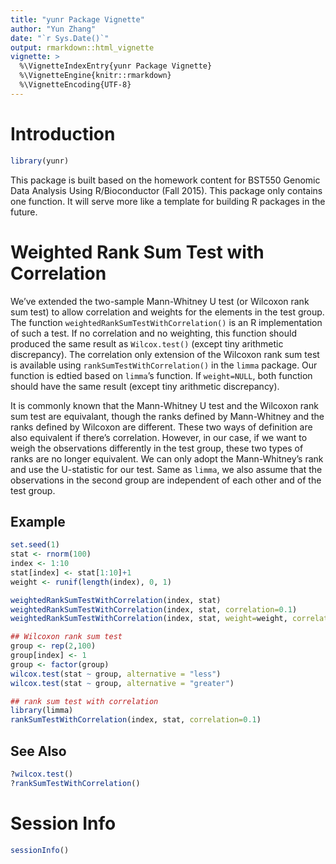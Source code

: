 ```yaml
---
title: "yunr Package Vignette"
author: "Yun Zhang"
date: "`r Sys.Date()`"
output: rmarkdown::html_vignette
vignette: >
  %\VignetteIndexEntry{yunr Package Vignette}
  %\VignetteEngine{knitr::rmarkdown}
  %\VignetteEncoding{UTF-8}
---
```


# Introduction

```r
library(yunr)
```

This package is built based on the homework content for BST550 Genomic Data Analysis Using R/Bioconductor (Fall 2015). This package only contains one function. It will serve more like a template for building R packages in the future.

# Weighted Rank Sum Test with Correlation

We've extended the two-sample Mann-Whitney U test (or Wilcoxon rank sum test) to allow correlation and weights for the elements in the test group. The function `weightedRankSumTestWithCorrelation()` is an R implementation of such a test. If no correlation and no weighting, this function should produced the same result as `Wilcox.test()` (except tiny arithmetic discrepancy). The correlation only extension of the Wilcoxon rank sum test is available using `rankSumTestWithCorrelation()` in the `limma` package. Our function is edtied based on `limma`'s function. If `weight=NULL`, both function should have the same result (except tiny arithmetic discrepancy). 

It is commonly known that the Mann-Whitney U test and the Wilcoxon rank sum test are equivalant, though the ranks defined by Mann-Whitney and the ranks defined by Wilcoxon are different. These two ways of definition are also equivalent if there's correlation. However, in our case, if we want to weigh the observations differently in the test group, these two types of ranks are no longer equivalent. We can only adopt the Mann-Whitney's rank and use the U-statistic for our test. Same as `limma`, we also assume that the observations in the second group are independent of each other and of the test group.

## Example

```r
set.seed(1)
stat <- rnorm(100)
index <- 1:10
stat[index] <- stat[1:10]+1
weight <- runif(length(index), 0, 1)

weightedRankSumTestWithCorrelation(index, stat)
weightedRankSumTestWithCorrelation(index, stat, correlation=0.1)
weightedRankSumTestWithCorrelation(index, stat, weight=weight, correlation=0.1)

## Wilcoxon rank sum test
group <- rep(2,100)
group[index] <- 1
group <- factor(group)
wilcox.test(stat ~ group, alternative = "less")
wilcox.test(stat ~ group, alternative = "greater")

## rank sum test with correlation
library(limma)
rankSumTestWithCorrelation(index, stat, correlation=0.1)
```

## See Also
```r
?wilcox.test()
?rankSumTestWithCorrelation()
```


# Session Info

```r
sessionInfo()
```
